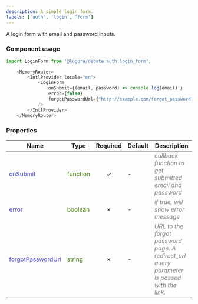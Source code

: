 ```yaml
---
description: A simple login form.
labels: ['auth', 'login', 'form']
---
```



A login form with email and password inputs.

### Component usage
```js
import LoginForm from '@logora/debate.auth.login_form';
```
```js
    <MemoryRouter>
        <IntlProvider locale="en">
            <LoginForm 
                onSubmit={(email, password) => console.log(email) }
                error={false}
                forgotPasswordUrl={"http://example.com/forgot_password"}
            />
        </IntlProvider>
    </MemoryRouter>
```

### Properties
| **Name**      | **Type** | **Required** | **Default** | **Description** |
| ----------- | ----------- | :-----------: | ----------- | ----------- |
| <font color='#4646c6'>onSubmit</font> | <font color="#397300">function</font> | &check; | - | <font color="grey">*callback function to get submitted email and password*</font> |
| <font color='#4646c6'>error</font> | <font color="#397300">boolean</font> | &cross; | - | <font color="grey">*if true, will show error message*</font> |
| <font color='#4646c6'>forgotPasswordUrl</font> | <font color="#397300">string</font> | &cross; | - | <font color="grey">*URL to the forgot password page. A _redirect_url_ query parameter is passed with the link.*</font> |